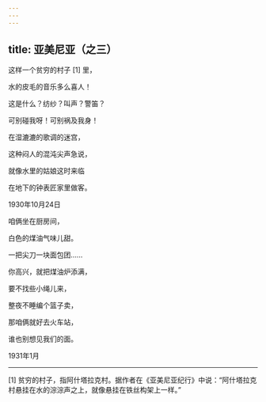 ```yaml
---
---
---
```

title: 亚美尼亚（之三）
---




这样一个贫穷的村子 [1] 里，

水的皮毛的音乐多么喜人！

这是什么？纺纱？叫声？警笛？

可别碰我呀！可别祸及我身！





在湿漉漉的歌调的迷宫，

这种闷人的混沌尖声急说，

就像水里的姑娘这时来临

在地下的钟表匠家里做客。

1930年10月24日

咱俩坐在厨房间，

白色的煤油气味儿甜。





一把尖刀一块面包团……

你高兴，就把煤油炉添满，





要不找些小绳儿来，

整夜不睡编个篮子卖，





那咱俩就好去火车站，

谁也别想见我们的面。

1931年1月



* * *



[1] 贫穷的村子，指阿什塔拉克村。据作者在《亚美尼亚纪行》中说：“阿什塔拉克村悬挂在水的淙淙声之上，就像悬挂在铁丝构架上一样。”